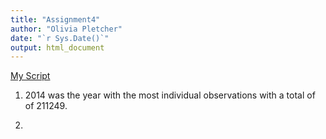```yaml
---
title: "Assignment4"
author: "Olivia Pletcher"
date: "`r Sys.Date()`"
output: html_document
---
```

[My Script](scripts/assignment 4.R)

1. 2014 was the year with the most individual observations with a total of of 211249.

2. 

